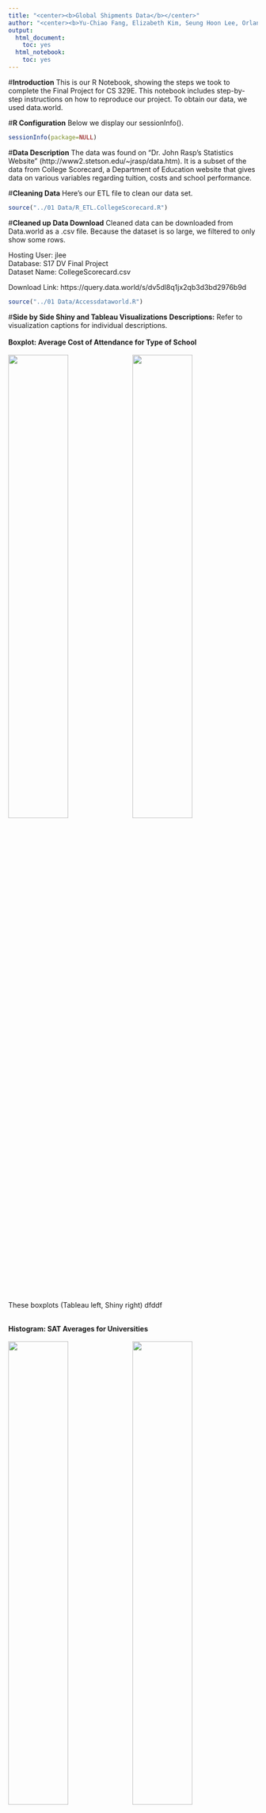 ```yaml
---
title: "<center><b>Global Shipments Data</b></center>"
author: "<center><b>Yu-Chiao Fang, Elizabeth Kim, Seung Hoon Lee, Orlando Reategui</b></center>"
output:
  html_document:
    toc: yes
  html_notebook:
    toc: yes
---
```


#**Introduction**
This is our R Notebook, showing the steps we took to complete the Final Project for CS 329E. This notebook includes step-by-step instructions on how to reproduce our project. To obtain our data, we used data.world. 

#**R Configuration**
Below we display our sessionInfo().

```r
sessionInfo(package=NULL)
```

#**Data Description**
The data was found on "Dr. John Rasp's Statistics Website" (http://www2.stetson.edu/~jrasp/data.htm). It is a subset of the data from College Scorecard, a Department of Education website that gives data on various variables regarding tuition, costs and school performance.

#**Cleaning Data**
Here's our ETL file to clean our data set.

```r
source("../01 Data/R_ETL.CollegeScorecard.R")
```

#**Cleaned up Data Download**
Cleaned data can be downloaded from Data.world as a .csv file. Because the dataset is so large, we filtered to only show some rows.

Hosting User: jlee</br>
Database: S17 DV Final Project</br>
Dataset Name: CollegeScorecard.csv

Download Link: https://query.data.world/s/dv5dl8q1jx2qb3d3bd2976b9d

```r
source("../01 Data/Accessdataworld.R")
```


#**Side by Side Shiny and Tableau Visualizations**
**Descriptions:** Refer to visualization captions for individual descriptions.</br></br>
<b>Boxplot: Average Cost of Attendance for Type of School</b> </br></br>
![](../03 Visualizations/Average Cost of Attendance for Type of School Boxplot (Tableau).png){ width=49% }
![](../03 Visualizations/Boxplot.png){ width=49% }
These boxplots (Tableau left, Shiny right) dfddf</br></br>

<b>Histogram: SAT Averages for Universities</b> </br></br>
![](../03 Visualizations/SAT_AVG Histogram (Tableau).png){ width=49% }
![](../03 Visualizations/Histogram.png){ width=49% }
These histograms (Tableau left, Shiny right) dfddf</br></br>

<b>Scatterplot: Instructional Expenditures vs. Net tuition</b> </br></br>
![](../03 Visualizations/Scatter Plot (Tableau).png){ width=49% }
![](../03 Visualizations/Scatterplot.png){ width=49% }
These scatterplots (Tableau left, Shiny right) explore the correlation between Instructional expenditures per full-time equivalent student and Net tuition revenue per full-time equivalent student.
</br></br>


<b>Crosstab 1: BLABLALBLA</b> </br></br>
![](../03 Visualizations/Crosstab + KPI w Set 1 (Tableau).png){ width=49% }
![](../03 Visualizations/kpi1.png){ width=49% }
These crosstabs (Tableau left, Shiny right) xxxx
</br></br>

<b>Crosstab 2: BLABLALBLA</b> </br></br>
![](../03 Visualizations/Crosstab + KPI w Set 2 (Tableau).png){ width=49% }
![](../03 Visualizations/kpi2.png){ width=49% }
These crosstabs (Tableau left, Shiny right) xxxx
</br></br>

<b>Map 1: BLABLALBLA</b> </br></br>
![](../03 Visualizations/Crosstab Map 1 (Tableau).png){ width=49% }
![](../03 Visualizations/Map1.png){ width=49% }
These maps (Tableau left, Shiny right) xxxx
</br></br>

<b>Map 2: BLABLALBLA</b> </br></br>
![](../03 Visualizations/Crosstab Map 2 (Tableau).png){ width=49% }
![](../03 Visualizations/Map2.png){ width=49% }
These maps (Tableau left, Shiny right) xxxx
</br></br>


<b>Barchart: BLABLALBLA</b> </br></br>
![](../03 Visualizations/Barchart (Tableau).png){ width=30% }
![](../03 Visualizations/Barchart ID Sets Map (Tableau).png){ width=30% }
![](../03 Visualizations/Barchart ID Sets Map (Tableau).png){ width=30% }
These barcharts (Tableau left, Shiny right) xxxx
</br></br>


#**Tableau / Tableau Action Generated Visualizations**
**Descriptions:** Full size static .pngs of the tableau visualizations. Refer to visualization captions for individual descriptions.

Tableau generated barcharts. </br></br>
![](../03 Visualizations/Map1.png)<br><br><br>

Tableau generated ID sets.</br></br>
![](../03 Visualizations/Map1.png)<br><br><br>

#**Shiny Visualization and Published Application**
**Description:** Full size static .pngs of the Shiny application, as well as a link to the live published version.<br>

Published Link:</br>
https://frannyfang.shinyapps.io/Barchart1/</br>

Barchart1
![](../03 Visualizations/Map1.PNG){ width=20% }</center>
